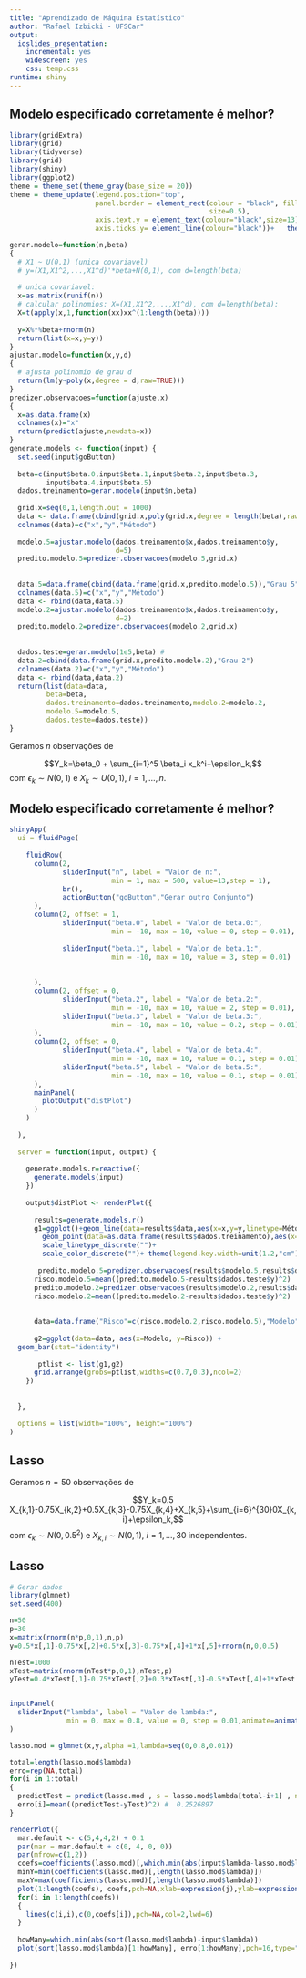 ```yaml
---
title: "Aprendizado de Máquina Estatístico"
author: "Rafael Izbicki - UFSCar"
output: 
  ioslides_presentation: 
    incremental: yes
    widescreen: yes
    css: temp.css
runtime: shiny
---
```



## Modelo especificado corretamente é melhor?


```r
library(gridExtra)
library(grid)
library(tidyverse)
library(grid)
library(shiny)
library(ggplot2)
theme = theme_set(theme_gray(base_size = 20))
theme = theme_update(legend.position="top",
                     panel.border = element_rect(colour = "black", fill=NA, 
                                                 size=0.5),
                     axis.text.y = element_text(colour="black",size=13), axis.text.x = element_text(size=13),
                     axis.ticks.y= element_line(colour="black"))+   theme_update(axis.ticks.length=unit(.15, "cm"),panel.spacing = unit(1.5, "lines"))

gerar.modelo=function(n,beta)
{
  # X1 ~ U(0,1) (unica covariavel)
  # y=(X1,X1^2,...,X1^d)'*beta+N(0,1), com d=length(beta)
  
  # unica covariavel:
  x=as.matrix(runif(n)) 
  # calcular polinomios: X=(X1,X1^2,...,X1^d), com d=length(beta):
  X=t(apply(x,1,function(xx)xx^(1:length(beta))))
  
  y=X%*%beta+rnorm(n)
  return(list(x=x,y=y))
}
ajustar.modelo=function(x,y,d)
{
  # ajusta polinomio de grau d
  return(lm(y~poly(x,degree = d,raw=TRUE)))
}
predizer.observacoes=function(ajuste,x)
{
  x=as.data.frame(x)
  colnames(x)="x"
  return(predict(ajuste,newdata=x))
}
generate.models <- function(input) {
  set.seed(input$goButton)
  
  beta=c(input$beta.0,input$beta.1,input$beta.2,input$beta.3,
         input$beta.4,input$beta.5)
  dados.treinamento=gerar.modelo(input$n,beta)
  
  grid.x=seq(0,1,length.out = 1000)
  data <- data.frame(cbind(grid.x,poly(grid.x,degree = length(beta),raw=TRUE)%*%beta),"Regressão Real")
  colnames(data)=c("x","y","Método")
  
  modelo.5=ajustar.modelo(dados.treinamento$x,dados.treinamento$y,
                          d=5)
  predito.modelo.5=predizer.observacoes(modelo.5,grid.x)
  
  
  data.5=data.frame(cbind(data.frame(grid.x,predito.modelo.5)),"Grau 5")
  colnames(data.5)=c("x","y","Método")
  data <- rbind(data,data.5)
  modelo.2=ajustar.modelo(dados.treinamento$x,dados.treinamento$y,
                          d=2)
  predito.modelo.2=predizer.observacoes(modelo.2,grid.x)
  
  
  dados.teste=gerar.modelo(1e5,beta) #
  data.2=cbind(data.frame(grid.x,predito.modelo.2),"Grau 2")
  colnames(data.2)=c("x","y","Método")
  data <- rbind(data,data.2)
  return(list(data=data,
         beta=beta,
         dados.treinamento=dados.treinamento,modelo.2=modelo.2,
         modelo.5=modelo.5,
         dados.teste=dados.teste))
}
```

 Geramos $n$ observações de 

$$Y_k=\beta_0 + \sum_{i=1}^5 \beta_i x_k^i+\epsilon_k,$$
com $\epsilon_k \sim N(0,1)$ e $X_{k} \sim U(0,1)$, $i=1,\ldots,n$.

## Modelo especificado corretamente é melhor?


```r
shinyApp(
  ui = fluidPage(
    
    fluidRow(
      column(2,
             sliderInput("n", label = "Valor de n:",
                         min = 1, max = 500, value=13,step = 1),
             br(),
             actionButton("goButton","Gerar outro Conjunto")
      ),
      column(2, offset = 1,
             sliderInput("beta.0", label = "Valor de beta.0:",
                         min = -10, max = 10, value = 0, step = 0.01),
             
             sliderInput("beta.1", label = "Valor de beta.1:",
                         min = -10, max = 10, value = 3, step = 0.01)
             
             
      ),
      column(2, offset = 0,
             sliderInput("beta.2", label = "Valor de beta.2:",
                         min = -10, max = 10, value = 2, step = 0.01),
             sliderInput("beta.3", label = "Valor de beta.3:",
                         min = -10, max = 10, value = 0.2, step = 0.01)
      ),
      column(2, offset = 0,
             sliderInput("beta.4", label = "Valor de beta.4:",
                         min = -10, max = 10, value = 0.1, step = 0.01),
             sliderInput("beta.5", label = "Valor de beta.5:",
                         min = -10, max = 10, value = 0.1, step = 0.01)
      ),
      mainPanel(
        plotOutput("distPlot")
      )
    )
    
  ),
  
  server = function(input, output) {
    
    generate.models.r=reactive({
      generate.models(input)
    })
    
    output$distPlot <- renderPlot({
      
      results=generate.models.r()
      g1=ggplot()+geom_line(data=results$data,aes(x=x,y=y,linetype=Método,color=Método),size=2)+
        geom_point(data=as.data.frame(results$dados.treinamento),aes(x=x,y=y),size=1.2,alpha=0.5)+
        scale_linetype_discrete("")+
        scale_color_discrete("")+ theme(legend.key.width=unit(1.2,"cm"))
      
       predito.modelo.5=predizer.observacoes(results$modelo.5,results$dados.teste$x)
      risco.modelo.5=mean((predito.modelo.5-results$dados.teste$y)^2)
      predito.modelo.2=predizer.observacoes(results$modelo.2,results$dados.teste$x)
      risco.modelo.2=mean((predito.modelo.2-results$dados.teste$y)^2)
      
      
      data=data.frame("Risco"=c(risco.modelo.2,risco.modelo.5),"Modelo"=c("Grau 2","Grau 5"))
      
      g2=ggplot(data=data, aes(x=Modelo, y=Risco)) +
  geom_bar(stat="identity")
      
       ptlist <- list(g1,g2)
      grid.arrange(grobs=ptlist,widths=c(0.7,0.3),ncol=2)
    })
    
    
  },
  
  options = list(width="100%", height="100%")
)
```

## Lasso  

Geramos $n=50$ observações de 

$$Y_k=0.5 X_{k,1}-0.75X_{k,2}+0.5X_{k,3}-0.75X_{k,4}+X_{k,5}+\sum_{i=6}^{30}0X_{k,i}+\epsilon_k,$$
com $\epsilon_k \sim N(0,0.5^2)$ e $X_{k,i} \sim N(0,1)$, $i=1,\ldots,30$ independentes.

## Lasso

```r
# Gerar dados
library(glmnet)
set.seed(400)

n=50
p=30
x=matrix(rnorm(n*p,0,1),n,p)
y=0.5*x[,1]-0.75*x[,2]+0.5*x[,3]-0.75*x[,4]+1*x[,5]+rnorm(n,0,0.5)

nTest=1000
xTest=matrix(rnorm(nTest*p,0,1),nTest,p)
yTest=0.4*xTest[,1]-0.75*xTest[,2]+0.3*xTest[,3]-0.5*xTest[,4]+1*xTest[,5]+rnorm(nTest,0,0.5)


inputPanel(
  sliderInput("lambda", label = "Valor de lambda:",
              min = 0, max = 0.8, value = 0, step = 0.01,animate=animationOptions(interval=350)) 
)

lasso.mod = glmnet(x,y,alpha =1,lambda=seq(0,0.8,0.01))

total=length(lasso.mod$lambda)
erro=rep(NA,total)
for(i in 1:total)
{
  predictTest = predict(lasso.mod , s = lasso.mod$lambda[total-i+1] , newx = xTest)
  erro[i]=mean((predictTest-yTest)^2) #  0.2526897
}

renderPlot({
  mar.default <- c(5,4,4,2) + 0.1
  par(mar = mar.default + c(0, 4, 0, 0)) 
  par(mfrow=c(1,2))
  coefs=coefficients(lasso.mod)[,which.min(abs(input$lambda-lasso.mod$lambda))]
  minY=min(coefficients(lasso.mod)[,length(lasso.mod$lambda)])
  maxY=max(coefficients(lasso.mod)[,length(lasso.mod$lambda)])
  plot(1:length(coefs), coefs,pch=NA,xlab=expression(j),ylab=expression(beta[j]),cex.lab=1.9,cex=1.1,bty = "l",ylim=c(minY,maxY),main=bquote(paste(lambda," = ",.(input$lambda),sep="")),cex.main=2)
  for(i in 1:length(coefs))
  {
    lines(c(i,i),c(0,coefs[i]),pch=NA,col=2,lwd=6)
  }
  
  howMany=which.min(abs(sort(lasso.mod$lambda)-input$lambda)) 
  plot(sort(lasso.mod$lambda)[1:howMany], erro[1:howMany],pch=16,type="b",xlab=expression(lambda),ylab=expression(R(g[lambda])),cex.lab=1.9,cex=1.1,bty = "l",cex.main=2,lwd=3,ylim=c(min(erro),max(erro)),xlim=c(min(lasso.mod$lambda),max(lasso.mod$lambda)))
  
})

```
